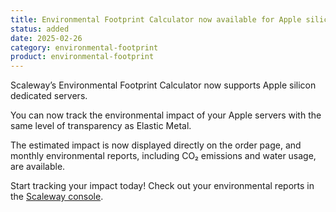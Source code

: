 ```yaml
---
title: Environmental Footprint Calculator now available for Apple silicon servers!
status: added
date: 2025-02-26
category: environmental-footprint
product: environmental-footprint
---
```


Scaleway’s Environmental Footprint Calculator now supports Apple silicon dedicated servers. 

You can now track the environmental impact of your Apple servers with the same level of transparency as Elastic Metal.

The estimated impact is now displayed directly on the order page, and monthly environmental reports, including CO₂ emissions and water usage, are available.

Start tracking your impact today! Check out your environmental reports in the [Scaleway console](https://console.scaleway.com).

